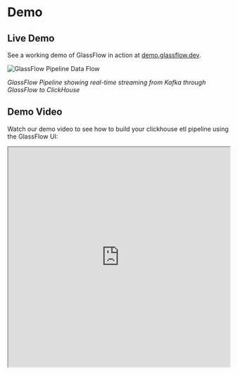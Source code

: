 # Demo

## Live Demo
See a working demo of GlassFlow in action at [demo.glassflow.dev](https://demo.glassflow.dev).

![GlassFlow Pipeline Data Flow](/assets/glassflow_demo.png)

*GlassFlow Pipeline showing real-time streaming from Kafka through GlassFlow to ClickHouse*

## Demo Video
Watch our demo video to see how to build your clickhouse etl pipeline using the GlassFlow UI:

<iframe
  src="https://www.youtube.com/embed/sC_Ca_kGFB0"
  title="GlassFlow Demo"
  width="100%"
  height="500"
  style={{
    aspectRatio: '16/9',
    maxWidth: '100%',
    margin: '2rem 0',
    border: 'none',
    borderRadius: '8px'
  }}
  allow="accelerometer; autoplay; clipboard-write; encrypted-media; gyroscope; picture-in-picture"
  allowFullScreen
/>

## Setting up with Altinity Cloud

Learn how to set up your pipeline with ClickHouse hosted on Altinity Cloud:

<iframe
  src="https://www.youtube.com/embed/9_Tr8qdG1-I"
  title="GlassFlow with Altinity Cloud Setup"
  width="100%"
  height="500"
  style={{
    aspectRatio: '16/9',
    maxWidth: '100%',
    margin: '2rem 0',
    border: 'none',
    borderRadius: '8px'
  }}
  allow="accelerometer; autoplay; clipboard-write; encrypted-media; gyroscope; picture-in-picture"
  allowFullScreen
/>

## Next Steps

Ready to get started? Check out these resources:

- [Usage Guide](/pipeline/usage) - Learn how to build your first pipeline
- [Local Testing](/local-testing) - Setup a local demo environment
- [Support](/support) - Get help and find answers to common questions


## Want to Learn More?

If you're interested in learning more about GlassFlow or would like to explore our managed version, we'd love to hear from you! Our team of experts is ready to:

- Answer your technical questions
- Discuss your specific use cases
- Provide a tailored demo for your tech stack
- Help you get started with GlassFlow

[Book a 1:1 call with us](https://www.glassflow.dev/contact-us) - no fluff, no enterprise sales cycle. Just 30 minutes of focused discussion on what matters to you.